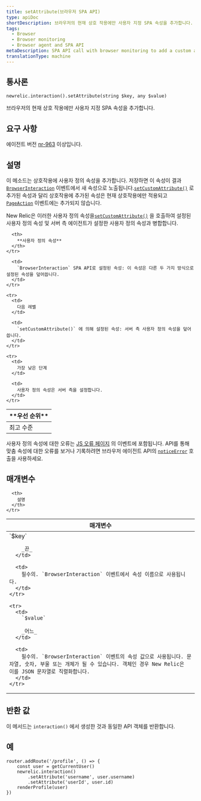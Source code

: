 ```yaml
---
title: setAttribute(브라우저 SPA API)
type: apiDoc
shortDescription: 브라우저의 현재 상호 작용에만 사용자 지정 SPA 속성을 추가합니다.
tags:
  - Browser
  - Browser monitoring
  - Browser agent and SPA API
metaDescription: SPA API call with browser monitoring to add a custom attribute only to the current interaction.
translationType: machine
---
```


## 통사론

```
newrelic.interaction().setAttribute(string $key, any $value)
```

브라우저의 현재 상호 작용에만 사용자 지정 SPA 속성을 추가합니다.

## 요구 사항

에이전트 버전 [nr-963](/docs/release-notes/new-relic-browser-release-notes/browser-agent-release-notes) 이상입니다.

## 설명

이 메소드는 상호작용에 사용자 정의 속성을 추가합니다. 저장하면 이 속성이 결과 [`BrowserInteraction`](/docs/insights/explore-data/attributes/browser-default-attributes-insights#browserinteraction-attributes) 이벤트에서 새 속성으로 노출됩니다.[`setCustomAttribute()`](/docs/browser/new-relic-browser/browser-agent-apis/browser-api-newrelicsetcustomattribute) 로 추가된 속성과 달리 상호작용에 추가된 속성은 현재 상호작용에만 적용되고 [`PageAction`](/docs/insights/explore-data/attributes/browser-default-attributes-insights#pageaction-list) 이벤트에는 추가되지 않습니다.

New Relic은 이러한 사용자 정의 속성을[`setCustomAttribute()`](/docs/browser/new-relic-browser/browser-agent-apis/browser-api-newrelicsetcustomattribute) 을 호출하여 설정된 사용자 정의 속성 및 서버 측 에이전트가 설정한 사용자 정의 속성과 병합합니다.

<table>
  <thead>
    <tr>
      <th style={{ width: "200px" }}>
        **우선 순위**
      </th>

      <th>
        **사용자 정의 속성**
      </th>
    </tr>
  </thead>

  <tbody>
    <tr>
      <td>
        최고 수준
      </td>

      <td>
        `BrowserInteraction` SPA API로 설정된 속성: 이 속성은 다른 두 가지 방식으로 설정된 속성을 덮어씁니다.
      </td>
    </tr>

    <tr>
      <td>
        다음 레벨
      </td>

      <td>
        `setCustomAttribute()` 에 의해 설정된 속성: 서버 측 사용자 정의 속성을 덮어씁니다.
      </td>
    </tr>

    <tr>
      <td>
        가장 낮은 단계
      </td>

      <td>
        사용자 정의 속성은 서버 측을 설정합니다.
      </td>
    </tr>
  </tbody>
</table>

사용자 정의 속성에 대한 오류는 [JS 오류 페이지](/docs/browser/new-relic-browser/browser-pro-features/javascript-errors-page-detect-analyze-errors) 의 이벤트에 포함됩니다. API를 통해 맞춤 속성에 대한 오류를 보거나 기록하려면 브라우저 에이전트 API의 [`noticeError`](/docs/browser/new-relic-browser/browser-agent-spa-api/newrelicnoticeerror-browser-agent-api) 호출을 사용하세요.

## 매개변수

<table>
  <thead>
    <tr>
      <th width="25%">
        매개변수
      </th>

      <th>
        설명
      </th>
    </tr>
  </thead>

  <tbody>
    <tr>
      <td>
        `$key`

        _끈_
      </td>

      <td>
        필수의. `BrowserInteraction` 이벤트에서 속성 이름으로 사용됩니다.
      </td>
    </tr>

    <tr>
      <td>
        `$value`

        _어느_
      </td>

      <td>
        필수의. `BrowserInteraction` 이벤트의 속성 값으로 사용됩니다. 문자열, 숫자, 부울 또는 개체가 될 수 있습니다. 객체인 경우 New Relic은 이를 JSON 문자열로 직렬화합니다.
      </td>
    </tr>
  </tbody>
</table>

## 반환 값

이 메서드는 `interaction()` 에서 생성한 것과 동일한 API 객체를 반환합니다.

## 예

```
router.addRoute('/profile', () => {
    const user = getCurrentUser()
    newrelic.interaction()
        .setAttribute('username', user.username)
        .setAttribute('userId', user.id)
    renderProfile(user)
})
```